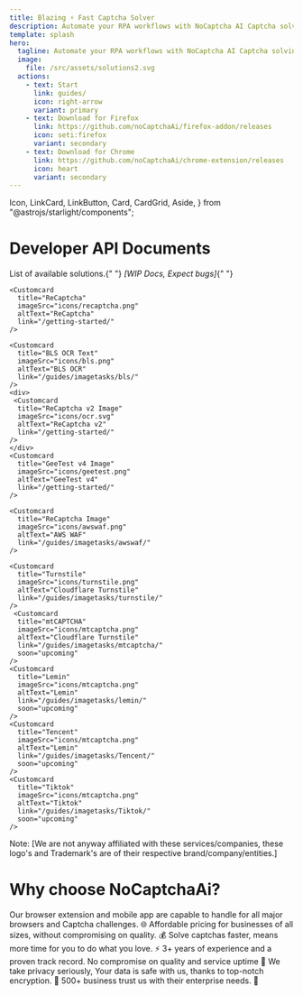 ```yaml
---
title: Blazing ⚡ Fast Captcha Solver
description: Automate your RPA workflows with NoCaptcha AI Captcha solving for Awswaf, lemin, reCAPTCHA v2, BLS, mtCaptcha, OCR and more
template: splash
hero:
  tagline: Automate your RPA workflows with NoCaptcha AI Captcha solving for Awswaf, lemin, reCAPTCHA v2, BLS, mtCaptcha, OCR and more
  image:
    file: /src/assets/solutions2.svg
  actions:
    - text: Start
      link: guides/
      icon: right-arrow
      variant: primary
    - text: Download for Firefox
      link: https://github.com/noCaptchaAi/firefox-addon/releases
      icon: seti:firefox
      variant: secondary
    - text: Download for Chrome
      link: https://github.com/noCaptchaAi/chrome-extension/releases
      icon: heart
      variant: secondary
---
```


  Icon,
  LinkCard,
  LinkButton,
  Card,
  CardGrid,
  Aside,
} from "@astrojs/starlight/components";

<div class="text-center">
  <h1 class="text-6xl text-center ">Developer API Documents</h1>
  <p class="text-xl">
    List of available solutions.{" "}
    <i class="text-center">[WIP Docs, Expect bugs]</i>{" "}
  </p>
</div>

<section title="NoCaptchaAi Recognitions" class="flex flex-col items-center justify-center">
  <div class="grid grid-cols-1 md:grid-cols-2 lg:grid-cols-3 xl:grid-cols-4 gap-2 w-full max-w-[95vw]">
    

    <Customcard
      title="ReCaptcha"
      imageSrc="icons/recaptcha.png"
      altText="ReCaptcha"
      link="/getting-started/"
    />

    <Customcard
      title="BLS OCR Text"
      imageSrc="icons/bls.png"
      altText="BLS OCR"
      link="/guides/imagetasks/bls/"
    />
    <div>
     <Customcard
      title="ReCaptcha v2 Image"
      imageSrc="icons/ocr.svg"
      altText="ReCaptcha v2"
      link="/getting-started/"
    />
    </div>
    <Customcard
      title="GeeTest v4 Image"
      imageSrc="icons/geetest.png"
      altText="GeeTest v4"
      link="/getting-started/"
    />

    <Customcard
      title="ReCaptcha Image"
      imageSrc="icons/awswaf.png"
      altText="AWS WAF"
      link="/guides/imagetasks/awswaf/"
    />

    <Customcard
      title="Turnstile"
      imageSrc="icons/turnstile.png"
      altText="Cloudflare Turnstile"
      link="/guides/imagetasks/turnstile/"
    />
     <Customcard
      title="mtCAPTCHA"
      imageSrc="icons/mtcaptcha.png"
      altText="Cloudflare Turnstile"
      link="/guides/imagetasks/mtcaptcha/"
      soon="upcoming"
    />
    <Customcard
      title="Lemin"
      imageSrc="icons/mtcaptcha.png"
      altText="Lemin"
      link="/guides/imagetasks/lemin/"
      soon="upcoming"
    />
    <Customcard
      title="Tencent"
      imageSrc="icons/mtcaptcha.png"
      altText="Lemin"
      link="/guides/imagetasks/Tencent/"
      soon="upcoming"
    />
    <Customcard
      title="Tiktok"
      imageSrc="icons/mtcaptcha.png"
      altText="Tiktok"
      link="/guides/imagetasks/Tiktok/"
      soon="upcoming"
    />

  </div>
  Note: [We are not anyway affiliated with these services/companies, these logo's and Trademark's are of their respective brand/company/entities.]
</section>

<h1 class="text-5xl font-bold pb-5 text-center caret-rose-600 normal-case">
  Why choose NoCaptchaAi?
</h1>

<Card> 
<CardGrid stagger>
  <Card title="Cross-Browser Solving" icon="laptop">
    Our browser extension and mobile app are capable to handle for all major browsers and Captcha challenges. 🌐
  </Card>
  <Card title="Cost-effective" icon="heart">
    Affordable pricing for businesses of all sizes, without compromising on quality. 💰
  </Card>
  
  <Card title="Blazing fast" icon="rocket">
    Solve captchas faster, means more time for you to do what you love. ⚡
  </Card>

<Card title="Reliable" icon="heart">
  3+ years of experience and a proven track record. No compromise on quality and
  service uptime 💪
</Card>

<Card title="Secure" icon="setting">
  We take privacy seriously, Your data is safe with us, thanks to top-notch
  encryption. 🔐
</Card>

<Card title="Scalable" icon="rocket">
  500+ business trust us with their enterprise needs. 🚀
</Card>
</CardGrid>
</Card>
